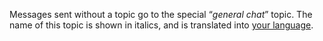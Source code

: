 Messages sent without a topic go to the special “*general chat*” topic. The name
of this topic is shown in italics, and is translated into [your
language](/help/change-your-language).
